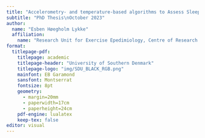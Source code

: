 ```yaml
---
title: "Accelerometry- and temperature-based algorithms to Assess Sleep HabitsAmong Danish Children and Adolescence"
subtitle: "PhD Thesis\nOctober 2023"
author:
  name: "Esben Høegholm Lykke"
  affiliation: 
    name: "Research Unit for Exercise Epedimiology, Centre of Research in Childhood Health, Department of Sports Science and Clinical Biomechanics, University of Southern Denmark, 5230 Odense, Denmark"
format: 
  titlepage-pdf:
    titlepage: academic
    titlepage-header: "University of Southern Denmark"
    titlepage-logo: "img/SDU_BLACK_RGB.png"
    mainfont: EB Garamond
    sansfont: Montserrat
    fontsize: 8pt
    geometry:
      - margin=20mm
      - paperwidth=17cm
      - paperheight=24cm
    pdf-engine: lualatex
    keep-tex: false
editor: visual
---
```

